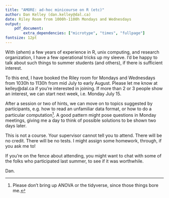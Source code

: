 ```yaml
---
title: "AMORE: ad-hoc minicourse on R (etc)"
author: Dan Kelley (dan.kelley@dal.ca)
date: Riley Room from 1000h-1100h Mondays and Wednesdays
output:
    pdf_document:
        extra_dependencies: ["microtype", "times", "fullpage"]
fontsize: 12pt
---
```


With (*ahem*) a few years of experience in R, unix computing, and research
organization, I have a few operational tricks up my sleeve.  I'd be happy to
talk about such things to summer students (and others), if there is sufficient
interest.

To this end, I have booked the Riley room for Mondays and Wednesdays from 1030h
to 1130h from mid July to early August. Please let me know at kelley@dal.ca if
you're interested in joining.  If more than 2 or 3 people show an interest, we
can start next week, i.e. Monday July 15.

After a session or two of hints, we can move on to topics suggested by
participants, e.g. how to read an unfamiliar data format, or how to do a
particular computation^[Please don't bring up ANOVA or the tidyverse, since
those things bore me.].  A good pattern might pose questions in Monday
meetings, giving me a day to think of possible solutions to be shown two days
later.

This is not a course. Your supervisor cannot tell you to attend. There will be
no credit. There will be no tests. I might assign some homework, through, if
you ask me to!

If you're on the fence about attending, you might want to chat with some of the
folks who participated last summer, to see if it was worthwhile.

Dan.
